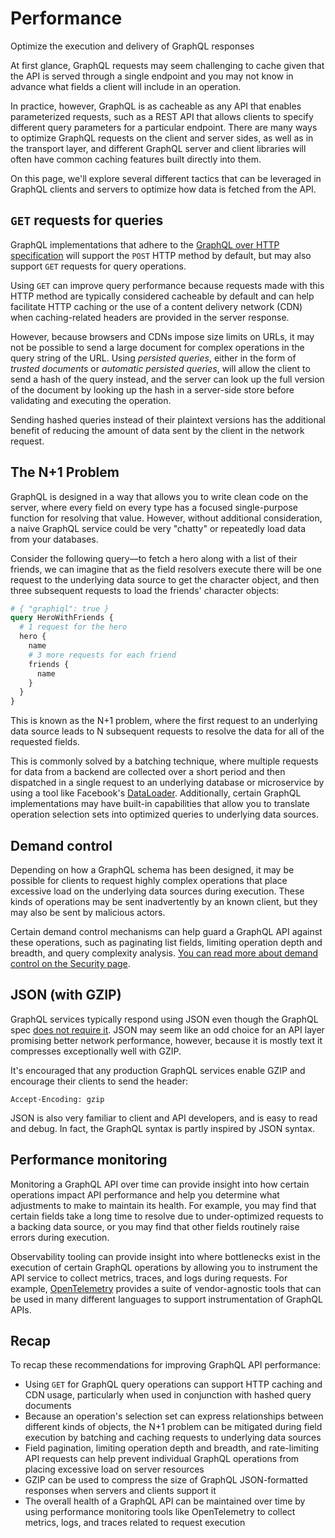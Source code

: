 # Performance

<p className="learn-subtitle">Optimize the execution and delivery of GraphQL responses</p>

At first glance, GraphQL requests may seem challenging to cache given that the API is served through a single endpoint and you may not know in advance what fields a client will include in an operation.

In practice, however, GraphQL is as cacheable as any API that enables parameterized requests, such as a REST API that allows clients to specify different query parameters for a particular endpoint. There are many ways to optimize GraphQL requests on the client and server sides, as well as in the transport layer, and different GraphQL server and client libraries will often have common caching features built directly into them.

On this page, we'll explore several different tactics that can be leveraged in GraphQL clients and servers to optimize how data is fetched from the API.

## `GET` requests for queries

GraphQL implementations that adhere to the [GraphQL over HTTP specification](https://github.com/graphql/graphql-over-http/blob/main/spec/GraphQLOverHTTP.md) will support the `POST` HTTP method by default, but may also support `GET` requests for query operations.

Using `GET` can improve query performance because requests made with this HTTP method are typically considered cacheable by default and can help facilitate HTTP caching or the use of a content delivery network (CDN) when caching-related headers are provided in the server response. 

However, because browsers and CDNs impose size limits on URLs, it may not be possible to send a large document for complex operations in the query string of the URL. Using _persisted queries_, either in the form of _trusted documents_ or _automatic persisted queries_, will allow the client to send a hash of the query instead, and the server can look up the full version of the document by looking up the hash in a server-side store before validating and executing the operation.

Sending hashed queries instead of their plaintext versions has the additional benefit of reducing the amount of data sent by the client in the network request.

## The N+1 Problem

GraphQL is designed in a way that allows you to write clean code on the server, where every field on every type has a focused single-purpose function for resolving that value. However, without additional consideration, a naive GraphQL service could be very "chatty" or repeatedly load data from your databases.

Consider the following query—to fetch a hero along with a list of their friends, we can imagine that as the field resolvers execute there will be one request to the underlying data source to get the character object, and then three subsequent requests to load the friends' character objects:

```graphql
# { "graphiql": true }
query HeroWithFriends {
  # 1 request for the hero
  hero {
    name
    # 3 more requests for each friend
    friends {
      name
    }
  }
}
```

This is known as the N+1 problem, where the first request to an underlying data source leads to N subsequent requests to resolve the data for all of the requested fields.

This is commonly solved by a batching technique, where multiple requests for data from a backend are collected over a short period and then dispatched in a single request to an underlying database or microservice by using a tool like Facebook's [DataLoader](https://github.com/facebook/dataloader). Additionally, certain GraphQL implementations may have built-in capabilities that allow you to translate operation selection sets into optimized queries to underlying data sources.

## Demand control

Depending on how a GraphQL schema has been designed, it may be possible for clients to request highly complex operations that place excessive load on the underlying data sources during execution. These kinds of operations may be sent inadvertently by an known client, but they may also be sent by malicious actors.

Certain demand control mechanisms can help guard a GraphQL API against these operations, such as paginating list fields, limiting operation depth and breadth, and query complexity analysis. [You can read more about demand control on the Security page](/learn/security/#demand-control).

## JSON (with GZIP)

GraphQL services typically respond using JSON even though the GraphQL spec [does not require it](http://spec.graphql.org/draft/#sec-Serialization-Format). JSON may seem like an odd choice for an API layer promising better network performance, however, because it is mostly text it compresses exceptionally well with GZIP.

It's encouraged that any production GraphQL services enable GZIP and encourage their clients to send the header:

```text
Accept-Encoding: gzip
```

JSON is also very familiar to client and API developers, and is easy to read and debug. In fact, the GraphQL syntax is partly inspired by JSON syntax.

## Performance monitoring

Monitoring a GraphQL API over time can provide insight into how certain operations impact API performance and help you determine what adjustments to make to maintain its health. For example, you may find that certain fields take a long time to resolve due to under-optimized requests to a backing data source, or you may find that other fields routinely raise errors during execution.

Observability tooling can provide insight into where bottlenecks exist in the execution of certain GraphQL operations by allowing you to instrument the API service to collect metrics, traces, and logs during requests. For example, [OpenTelemetry](https://opentelemetry.io/) provides a suite of vendor-agnostic tools that can be used in many different languages to support instrumentation of GraphQL APIs.

## Recap

To recap these recommendations for improving GraphQL API performance:

- Using `GET` for GraphQL query operations can support HTTP caching and CDN usage, particularly when used in conjunction with hashed query documents
- Because an operation's selection set can express relationships between different kinds of objects, the N+1 problem can be mitigated during field execution by batching and caching requests to underlying data sources
- Field pagination, limiting operation depth and breadth, and rate-limiting API requests can help prevent individual GraphQL operations from placing excessive load on server resources
- GZIP can be used to compress the size of GraphQL JSON-formatted responses when servers and clients support it
- The overall health of a GraphQL API can be maintained over time by using performance monitoring tools like OpenTelemetry to collect metrics, logs, and traces related to request execution